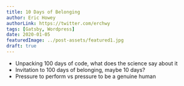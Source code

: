 ```yaml
---
title: 10 Days of Belonging
author: Eric Howey
authorLink: https://twitter.com/erchwy
tags: [Gatsby, Wordpress]
date: 2020-01-05
featuredImage: ../post-assets/featured1.jpg
draft: true
---
```


- Unpacking 100 days of code, what does the science say about it
- Invitation to 100 days of belonging, maybe 10 days?
- Pressure to perform vs pressure to be a genuine human
